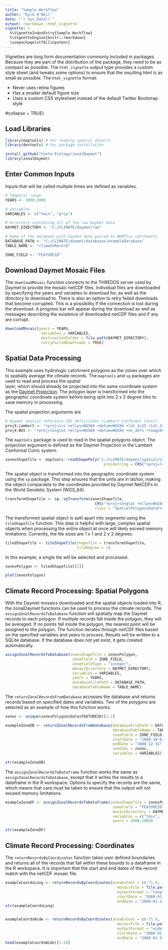 ```yaml
---
title: "Sample Workflow"
author: "Kyle O'Neil"
date: "`r Sys.Date()`"
output: rmarkdown::html_vignette
vignette: >
  %\VignetteIndexEntry{Sample Workflow}
  %\VignetteEngine{knitr::rmarkdown}
  \usepackage[utf8]{inputenc}
---
```


Vignettes are long form documentation commonly included in packages. Because they are part of the distribution of the package, they need to be as compact as possible. The `html_vignette` output type provides a custom style sheet (and tweaks some options) to ensure that the resulting html is as small as possible. The `html_vignette` format:

- Never uses retina figures
- Has a smaller default figure size
- Uses a custom CSS stylesheet instead of the default Twitter Bootstrap style

#collapse = TRUE}

## Load Libraries
```r
library(maptools) # For reading spatial objects
library(devtools) # For package installation

install_github("Conte-Ecology/zonalDaymet")
library(zonalDaymet)
```


## Enter Common Inputs

Inputs that will be called multiple times are defined as variables.
```r

# Temporal range
YEARS <- 2008:2009

# Variables
VARIABLES <- c("tmin", "prcp")

# Directory containing all of the raw Daymet data
DAYMET_DIRECTORY <- "C:/CLIMATE/daymet/raw"

# Name of the database with Daymet data paired to NHDPlus catchments
DATABASE_PATH <- "C:/CLIMATE/daymet/databases/exampleDatabase"
TABLE_NAME <- "climateRecord"

ZONE_FIELD <- "FEATUREID"

```


## Download Daymet Mosaic Files

The `downloadMosaic` function connects to the THREDDS server used by Daymet to
provide the mosaic netCDF files. Individual files are downloaded by specifying
the years and variables to download for, as well as the directory to download to.
There is also an option to retry failed downloads that become corrupted. This
is a possibility if the connection is lost during the download. A progress bar 
will appear during the download as well as messages describing the existence of
downloaded netCDF files and if any are corrupt.
```r

downloadMosaic(years = YEARS,
                variables = VARIABLES,
                destinationFolder = file.path(DAYMET_DIRECTORY),
                retryFailedDownloads = TRUE)

```


## Spatial Data Processing

This example uses hydrologic catchment polygons as the zones over which to 
spatially average the climate records.
The `maptools` and `sp` packages are used to read and process the spatial  
layer, which should already be projected into the same coordinate system 
as the [Daymet Projection](http://daymet.ornl.gov/datasupport.html). The 
polygon layer is transformed into the geographic coordinate system before
being split into 2 x 2 degree tiles to save memory in processing.

The spatial projection arguments are 
```r
# Daymet spatial reference CRS definitions (Lambert Conformal Conic).
proj4.Lambert <- "+proj=lcc +ellps=WGS84 +datum=WGS84 +lat_1=25 +lat_2=60 +lat_0=42.5 +lon_0=-100 +x_0=0 +y_0=0"  # Projected Coordinate System
proj4.WGS <- "+proj=longlat +ellps=WGS84 +datum=WGS84 +no_defs +towgs84=0,0,0"                                    # Geographic Coordinate System
```

The `maptools` package is used to read in the spatial polygons object. The 
projection argument is defined as the Daymet Projection in the Lambert 
Conformal Conic system.
```r
zonesShapefile <- maptools::readShapePoly("C:/CLIMATE/daymet/spatial/Catchments01_Daymet.shp", 
                                            proj4string = CRS("+proj=lcc +ellps=WGS84 +datum=WGS84 +lat_1=25 +lat_2=60 +lat_0=42.5 +lon_0=-100 +x_0=0 +y_0=0"))
```

The spatial object is transformed into the geographic coordinate system
using the `sp` package. This step ensures that the units are in lat/lon, 
making the object comparable to the coordinates provided by Daymet NetCDFs
in the World Geodetic System (WGS_84).
```r
transformShapefile <- sp::spTransform(zonesShapefile,
                                        CRS("+proj=longlat +ellps=WGS84 +datum=WGS84 +no_defs +towgs84=0,0,0"),
                                        class = "SpatialPolygonsDataFrame")
``` 

The transformed spatial object is split apart into segments using the
`tileShapefile` function. This step is helpful with large, complex spatial
objects when processing the entire object at once will likely exceed memory 
limitations. Currently, the tile sizes are 1 x 1 and 2 x 2 degrees.
```r
tiledShapefile <- tileShapefile(shapefile = transformShapefile,
                                tileDegree = 1)
```

In this example, a single tile will be selected and processed.
```r
zonesPolygon <- tiledShapefile[[2]]

plot(zonesPolygon)
```


## Climate Record Processing: Spatial Polygons

With the Daymet mosaics downloaded and the spatial objects loaded into R, the zonalDaymet
functions can be used to process the climate records. The `assignZonalRecordsToDatabase` 
function will spatially map the Daymet records to each polygon. If multiple records fall
inside the polygon, they will be averaged. If no points fall inside the polygon, the nearest
point will be assigned to the polygon. The function iterates through netCDF files based on
the specified variables and years to process. Results will be written to a SQLite database.
If the database does not yet exist, it gets created automatically.

```r

assignZonalRecordsToDatabase(zonesShapefile = zonesPolygon,
                              zoneField = ZONE_FIELD,
                              zoneFieldType = "integer",
                              mosaicDirectory = DAYMET_DIRECTORY,
                              variables = VARIABLES, 
                              years = YEARS,
                              databaseFilePath = DATABASE_PATH, 
                              databaseTableName = TABLE_NAME)
```

The `returnZonalRecordsFromDatabase` accesses the database and returns records based
on specified dates and variables. Two of the polygons are selected as an example of
how this function works.
```r
zones <- unique(zonesPolygon@data$FEATUREID)[1:2]

exampleZoneDB <- returnZonalRecordsFromDatabase(databaseFilePath = DATABASE_PATH, 
                                                databaseTableName = TABLE_NAME,
                                                zoneField = ZONE_FIELD,
                                                startDate = "2008-10-01",
                                                endDate = "2008-12-31",
                                                zoneIDs = zones,
                                                variables = VARIABLES)

str(exampleZoneDB)
```


The `assignZonalRecordsToDataframe` function works the same as `assignZonalRecordsToDatabase`, 
except that it writes the results to a dataframe in the R workspace. Options to specify the 
records are the same, which means that care must be taken to ensure that the output will not 
exceed memory limitations.

```r
exampleZoneDF <- assignZonalRecordsToDataframe(zonesShapefile = zonesPolygon,
                                                zoneField = "FEATUREID",
                                                mosaicDirectory = DAYMET_DIRECTORY,
                                                variables = c("tmin", "prcp"), 
                                                years = 2008:2009)

str(exampleZoneDF)
```



## Climate Record Processing: Coordinates

The `returnRecordsByCoordinates` function takes user defined boundaries and returns
all of the records that fall within these bounds to a dataframe in the R workspace.
It is important that the start and end dates of the record match with the netCDF
mosaic file.
```r
exampleCoordsLong <- returnRecordsByCoordinates(areaExtent = c(-71.0, -70.0, 42.0, 43.0),
                                                  mosaicFile = file.path(DAYMET_DIRECTORY, "prcp_2008.nc4"),
                                                  outputFormat = "long",
                                                  startDate = "2008-01-01",
                                                  endDate = "2008-01-31")
str(exampleCoordsLong)


exampleCoordsWide <- returnRecordsByCoordinates(areaExtent = c(-71.0, -70.0, 42.0, 43.0),
                                                  mosaicFile = file.path(DAYMET_DIRECTORY, "prcp_2008.nc4"),
                                                  outputFormat = "wide",
                                                  startDate = "2008-01-01",
                                                  endDate = "2008-01-31")
head(exampleCoordsWide)[1:10]

```



